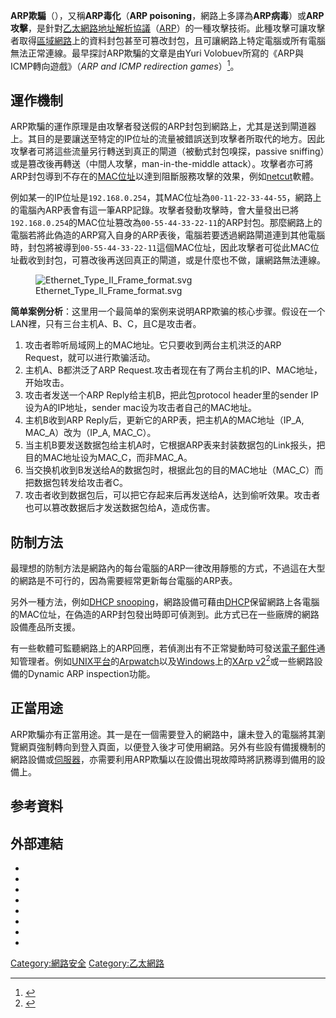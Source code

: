 {{NoteTA
|G1=IT
|1=zh-cn:网关; zh-hk:閘道; zh-tw:閘道;
}}
'''ARP欺騙'''（{{lang-en|'''ARP spoofing'''}}），又稱'''ARP毒化'''（'''ARP poisoning'''，網路上多譯為'''ARP病毒'''）或'''ARP攻擊'''，是針對[[乙太網路|乙太網路]][[地址解析協議|地址解析協議]]（[[ARP|ARP]]）的一種攻擊技術。此種攻擊可讓攻擊者取得[[區域網路|區域網路]]上的資料封包甚至可篡改封包，且可讓網路上特定電腦或所有電腦無法正常連線。最早探討ARP欺騙的文章是由Yuri Volobuev所寫的《ARP與ICMP轉向遊戲》（''ARP and ICMP redirection games''）<ref>{{cite web|language=en|publisher=INSECURE.ORG|title=ARP and ICMP redirection games|url=http://insecure.org/sploits/arp.games.html|accessdate=2010-05-24|archive-date=2010-06-12|archive-url=https://web.archive.org/web/20100612195546/http://insecure.org/sploits/arp.games.html|dead-url=no}}</ref>。

== 運作機制 ==
ARP欺騙的運作原理是由攻擊者發送假的ARP封包到網路上，尤其是送到閘道器上。其目的是要讓送至特定的IP位址的流量被錯誤送到攻擊者所取代的地方。因此攻擊者可將這些流量另行轉送到真正的閘道（被動式封包嗅探，passive sniffing）或是篡改後再轉送（中間人攻擊，man-in-the-middle attack）。攻擊者亦可將ARP封包導到不存在的[[MAC位址|MAC位址]]以達到阻斷服務攻擊的效果，例如[[netcut|netcut]]軟體。

例如某一的IP位址是<code>192.168.0.254</code>，其MAC位址為<code>00-11-22-33-44-55</code>，網路上的電腦內ARP表會有這一筆ARP記錄。攻擊者發動攻擊時，會大量發出已將<code>192.168.0.254</code>的MAC位址篡改為<code>00-55-44-33-22-11</code>的ARP封包。那麼網路上的電腦若將此偽造的ARP寫入自身的ARP表後，電腦若要透過網路閘道連到其他電腦時，封包將被導到<code>00-55-44-33-22-11</code>這個MAC位址，因此攻擊者可從此MAC位址截收到封包，可篡改後再送回真正的閘道，或是什麼也不做，讓網路無法連線。

[[File:Ethernet_Type_II_Frame_format.svg|center]]

'''简单案例分析'''：这里用一个最简单的案例来说明ARP欺骗的核心步骤。假设在一个LAN裡，只有三台主机A、B、C，且C是攻击者。
# 攻击者聆听局域网上的MAC地址。它只要收到两台主机洪泛的ARP Request，就可以进行欺骗活动。 
# 主机A、B都洪泛了ARP Request.攻击者现在有了两台主机的IP、MAC地址，开始攻击。 
# 攻击者发送一个ARP Reply给主机B，把此包protocol header里的sender IP设为A的IP地址，sender mac设为攻击者自己的MAC地址。 
# 主机B收到ARP Reply后，更新它的ARP表，把主机A的MAC地址（IP_A, MAC_A）改为（IP_A, MAC_C）。 
# 当主机B要发送数据包给主机A时，它根据ARP表来封装数据包的Link报头，把目的MAC地址设为MAC_C，而非MAC_A。
# 当交换机收到B发送给A的数据包时，根据此包的目的MAC地址（MAC_C）而把数据包转发给攻击者C。
# 攻击者收到数据包后，可以把它存起来后再发送给A，达到偷听效果。攻击者也可以篡改数据后才发送数据包给A，造成伤害。

== 防制方法 ==
最理想的防制方法是網路內的每台電腦的ARP一律改用靜態的方式，不過這在大型的網路是不可行的，因為需要經常更新每台電腦的ARP表。

另外一種方法，例如[[DHCP_snooping|DHCP snooping]]，網路設備可藉由[[DHCP|DHCP]]保留網路上各電腦的MAC位址，在偽造的ARP封包發出時即可偵測到。此方式已在一些廠牌的網路設備產品所支援。

有一些軟體可監聽網路上的ARP回應，若偵測出有不正常變動時可發送[[電子郵件|電子郵件]]通知管理者。例如[[UNIX|UNIX平台]]的[[Arpwatch|Arpwatch]]以及[[Windows|Windows]]上的[[XArp_v2|XArp v2]]<ref>{{cite web|language=en|publisher=chrismc|title=XArp advanced ARP spoofing detection|url=http://www.chrismc.de/development/xarp|accessdate=2010-05-24|archive-date=2010-05-27|archive-url=https://web.archive.org/web/20100527192525/http://www.chrismc.de/development/xarp/|dead-url=no}}</ref>或一些網路設備的Dynamic ARP inspection功能。

== 正當用途 ==
ARP欺騙亦有正當用途。其一是在一個需要登入的網路中，讓未登入的電腦將其瀏覽網頁強制轉向到登入頁面，以便登入後才可使用網路。另外有些設有備援機制的網路設備或[[伺服器|伺服器]]，亦需要利用ARP欺騙以在設備出現故障時將訊務導到備用的設備上。

== 参考資料 ==
<div class="references-small">
<references />
</div>

== 外部連結 ==
*{{cite web|language=en|url=http://www.colasoft.com/download/arp_flood_arp_spoofing_arp_poisoning_attack_solution_with_capsa.php|title=Quick Detect ARP Poisoning/Spoofing Live Demo|accessdate=2008-05-23|archive-date=2013-04-25|archive-url=https://archive.is/20130425133920/http://www.colasoft.com/download/arp_flood_arp_spoofing_arp_poisoning_attack_solution_with_capsa.php|dead-url=no}}
*{{cite web|language=en|url=http://www.arcai.com|title=NetCut - Admin Network with ARP protocol|accessdate=2020-09-25|archive-date=2017-06-03|archive-url=https://web.archive.org/web/20170603004928/http://www.arcai.com/|dead-url=no}}
*{{cite web|language=en|url=http://www.oxid.it/downloads/apr-intro.swf|title=Introduction to APR (Arp Poison Routing) by MAO|accessdate=2008-05-23|archive-date=2007-06-30|archive-url=https://web.archive.org/web/20070630212412/http://www.oxid.it/downloads/apr-intro.swf|dead-url=no}}
*{{cite web|language=en|url=http://www.arpdefender.com|title=ARPDefender - Hardware ARP Spoofing detection appliance|accessdate=2020-09-25|archive-date=2016-11-29|archive-url=https://web.archive.org/web/20161129123720/http://www.arpdefender.com/|dead-url=no}}
*{{cite web|language=en|url=http://www.grc.com/nat/arp.htm|title=GRC's Arp Poisoning Explanation|accessdate=2008-05-23|archive-date=2019-04-24|archive-url=https://web.archive.org/web/20190424164351/https://www.grc.com/nat/arp.htm|dead-url=no}}
*{{cite web|language=en|url=http://www.chrismc.de/development/xarp|title=XArp2 ARP spoofing detection tool performing packet inspection using active and passive methods|accessdate=2008-05-23|archive-date=2010-05-27|archive-url=https://web.archive.org/web/20100527192525/http://www.chrismc.de/development/xarp/|dead-url=no}}
*{{cite web|language=en|url=http://www.antiarp.com/English/e_index.asp|title=AntiARP - Professional defence ARP spoof/poison/attack|deadurl=yes|archiveurl=https://web.archive.org/web/20080914102426/http://www.antiarp.com/English/e_index.asp|archivedate=2008-09-14|accessdate=2008-05-23}}
*{{cite web|language=en|url=http://ihack.co.uk/assets/ARP_Spoofing.pdf|title=ARP Spoofing How to}}{{dead link|date=2017年11月 |bot=InternetArchiveBot |fix-attempted=yes }}

[[Category:網路安全|Category:網路安全]]
[[Category:乙太網路|Category:乙太網路]]